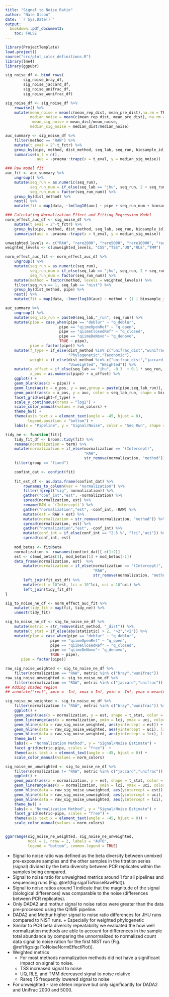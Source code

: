 ```yaml
---
title: "Signal to Noise Ratio"
author: "Nate Olson"
date: '`r Sys.Date()`'
output:
  bookdown::pdf_document2: 
    toc: FALSE
---
```



```r
library(ProjectTemplate)
load.project()
source("src/plot_color_definitions.R")
library(lme4)
library(ggpubr)
```


```r
sig_noise_df <- bind_rows(
        sig_noise_bray_df,
        sig_noise_jaccard_df,
        sig_noise_unifrac_df,
        sig_noise_wunifrac_df)

sig_noise_df <- sig_noise_df %>% 
    rowwise() %>% 
    mutate(mean_noise = mean(c(mean_rep_dist, mean_pre_dist),na.rm = TRUE), 
           median_noise = mean(c(mean_rep_dist, mean_pre_dist), na.rm = TRUE),
            mean_sig_noise = mean_dist/mean_noise,
           median_sig_noise = median_dist/median_noise)

auc_summary <- sig_noise_df %>% 
    filter(method == "RAW") %>% 
    mutate(t_eval = 2^-t_fctr) %>% 
    group_by(pipe, method, dist_method, seq_lab, seq_run, biosample_id) %>% 
    summarise(n_t = n(), 
              auc = -pracma::trapz(x = t_eval, y = median_sig_noise))

### Raw model fit
auc_fit <- auc_summary %>% 
    ungroup() %>% 
    mutate(seq_run = as.numeric(seq_run),
           seq_run_num = if_else(seq_lab == "jhu", seq_run, 2 + seq_run),
           seq_run_num = factor(seq_run_num)) %>% 
    group_by(dist_method) %>%
    nest() %>%
    mutate(fit = map(data, ~lm(log10(auc) ~ pipe + seq_run_num + biosample_id, data = .)))

### Calculating Normalization Effect and Fitting Regression Model
norm_effect_auc_df <- sig_noise_df %>%
    mutate(t_eval = 2^-t_fctr) %>%
    group_by(pipe, method, dist_method, seq_lab, seq_run, biosample_id) %>%
    summarise(auc = -pracma::trapz(x = t_eval, y = median_sig_noise))

unweighted_levels <- c("RAW", "rare2000", "rare5000", "rare10000", "rareq15")
weighted_levels <- c(unweighted_levels, "CSS","TSS","UQ","RLE","TMM")

norm_effect_auc_fit <- norm_effect_auc_df %>%
    ungroup() %>%
    mutate(seq_run = as.numeric(seq_run),
           seq_run_num = if_else(seq_lab == "jhu", seq_run, 2 + seq_run),
           seq_run_num = factor(seq_run_num)) %>%
    mutate(method = factor(method, levels = weighted_levels)) %>%
    filter(seq_run == 1, seq_lab == "nist") %>% 
    group_by(dist_method, pipe) %>%
    nest() %>%
    mutate(fit = map(data, ~lmer(log10(auc) ~ method + (1 | biosample_id), data = .)))
```


```r
auc_summary %>% 
    ungroup() %>% 
    mutate(seq_lab_run = paste0(seq_lab,"_run", seq_run)) %>% 
    mutate(pipe = case_when(pipe == "deblur" ~ "q_deblur", 
                        pipe == "qiimeOpenRef" ~ "q_open", 
                        pipe == "qiimeClosedRef" ~ "q_closed",
                        pipe == "qiimeDeNovo"~ "q_denovo",
                        TRUE ~ pipe),
           pipe = factor(pipe)) %>% 
    mutate(f_type = if_else(dist_method %in% c("unifrac_dist","wunifrac_dist"), 
                            "Phylogenetic","Taxonomic"),
           weight = if_else(dist_method %in% c("unifrac_dist","jaccard_dist"),
                            "Unweighted", "Weighted")) %>% 
    mutate(x_offset = if_else(seq_lab == "jhu", -0.3  + 0.1 * seq_run, 0.1 * seq_run),
           x_pos = as.numeric(pipe) + x_offset) %>% 
    ggplot() + 
    geom_blank(aes(x = pipe)) + 
    geom_line(aes(x = x_pos, y = auc,group = paste(pipe,seq_lab_run)), color = "grey60") + 
    geom_point(aes(x = x_pos, y = auc, color = seq_lab_run, shape = biosample_id)) + 
    facet_grid(weight~f_type) +
    scale_y_continuous(trans = "log2") + 
    scale_color_manual(values = run_colors) + 
    theme_bw() + 
    theme(axis.text.x = element_text(angle = -45, hjust = 0),
          legend.position = "bottom") + 
    labs(x = "Pipeline", y = "Signal/Noise", color = "Seq Run", shape = "Individual")
```

```r
tidy_ne <- function(fit){
    tidy_fit_df <- broom::tidy(fit) %>% 
    rename(normalization = term) %>% 
    mutate(normalization = if_else(normalization == "(Intercept)",
                                   "RAW", 
                                   str_remove(normalization, "method"))) %>%
    filter(group == "fixed")

    confint_dat <- confint(fit)
    
    fit_est_df <- as.data.frame(confint_dat) %>% 
        rownames_to_column(var = "normalization") %>% 
        filter(!grepl("sig", normalization)) %>% 
        gather("conf_int","est", -normalization) %>% 
        spread(normalization, est) %>%
        rename(RAW = `(Intercept)`) %>%
        gather("normalization","est", -conf_int, -RAW) %>% 
        mutate(est = RAW + est) %>% 
        mutate(normalization = str_remove(normalization, "method")) %>%
        spread(normalization, est) %>% 
        gather("normalization","est", -conf_int) %>% 
        mutate(conf_int = if_else(conf_int == "2.5 %", "lci","uci")) %>% 
        spread(conf_int, est) 
    
    mod_betas <- fit@beta
    normalization <- rownames(confint_dat)[-c(1:2)]
    est <- c(mod_betas[1], mod_betas[1] + mod_betas[-1])
    data_frame(normalization, est)  %>%
        mutate(normalization = if_else(normalization == "(Intercept)",
                                       "RAW", 
                                       str_remove(normalization, "method"))) %>%
        left_join(fit_est_df) %>% 
        mutate(est = 10^est, lci = 10^lci, uci = 10^uci) %>% 
        left_join(tidy_fit_df)
}

sig_to_noise_ne_df <- norm_effect_auc_fit %>% 
    mutate(tidy_fit = map(fit, tidy_ne)) %>% 
    unnest(tidy_fit)
```


```r
sig_to_noise_ne_df <- sig_to_noise_ne_df %>% 
    mutate(metric = str_remove(dist_method, "_dist")) %>% 
    mutate(t_stat = if_else(abs(statistic) > 2, ">2","<2")) %>% 
    mutate(pipe = case_when(pipe == "deblur" ~ "q_deblur", 
                    pipe == "qiimeOpenRef" ~ "q_open", 
                    pipe == "qiimeClosedRef" ~ "q_closed",
                    pipe == "qiimeDeNovo"~ "q_denovo",
                    TRUE ~ pipe),
       pipe = factor(pipe))

raw_sig_noise_weighted <- sig_to_noise_ne_df %>% 
    filter(normalization == "RAW", metric %in% c("bray","wunifrac")) 
raw_sig_noise_unweighted <- sig_to_noise_ne_df %>% 
    filter(normalization == "RAW", metric %in% c("jaccard","unifrac")) 
## Adding shaded region 
## annotate("rect", xmin = -Inf, xmax = Inf, ymin = -Inf, ymax = mean(Average), fill = "blue", alpha = .1, color = NA)

sig_noise_ne_weighted <- sig_to_noise_ne_df %>% 
    filter(normalization != "RAW", metric %in% c("bray","wunifrac")) %>%
    ggplot() + 
    geom_point(aes(x = normalization, y = est, shape = t_stat, color = normalization)) + 
    geom_linerange(aes(x = normalization, ymin = lci, ymax = uci, color = normalization)) + 
    geom_hline(data = raw_sig_noise_weighted, aes(yintercept = est)) + 
    geom_hline(data = raw_sig_noise_weighted, aes(yintercept = uci), linetype = 2) + 
    geom_hline(data = raw_sig_noise_weighted, aes(yintercept = lci), linetype = 2) +  
    theme_bw() +
    labs(x = "Normalization Method", y = "Signal/Noise Estimate") + 
    facet_grid(metric~pipe, scales = "free")  + 
    theme(axis.text.x = element_text(angle = -45, hjust = 0)) + 
    scale_color_manual(values = norm_colors) 

sig_noise_ne_unweighted <- sig_to_noise_ne_df %>% 
    filter(normalization != "RAW", metric %in% c("jaccard","unifrac")) %>%
    ggplot() + 
    geom_point(aes(x = normalization, y = est, shape = t_stat, color = normalization)) + 
    geom_linerange(aes(x = normalization, ymin = lci, ymax = uci, color = normalization)) + 
    geom_hline(data = raw_sig_noise_unweighted, aes(yintercept = est)) + 
    geom_hline(data = raw_sig_noise_unweighted, aes(yintercept = uci), linetype = 2) + 
    geom_hline(data = raw_sig_noise_unweighted, aes(yintercept = lci), linetype = 2) + 
    theme_bw() +
    labs(x = "Normalization Method", y = "Signal/Noise Estimate") + 
    facet_grid(metric~pipe, scales = "free") + 
    theme(axis.text.x = element_text(angle = -45, hjust = 0)) +
    scale_color_manual(values = norm_colors)


ggarrange(sig_noise_ne_weighted, sig_noise_ne_unweighted, 
          ncol = 1, nrow = 2, labels = "AUTO", 
          legend = "bottom", common.legend = TRUE)
```

* Signal to noise ratio was defined as the beta diversity between unmixed pre-exposure samples and the other samples in the titration series (signal) divided by the beta diversity between PCR replicates within the samples being compared. 
* Signal to noise ratio for unweighted metrics around 1 for all pipelines and sequencing runs (Fig. \@ref(fig:sigalToNoiseRawPlot)).
* Signal to noise ratios around 1 indicate that the magnitude of the signal (biological differences) was comparable to the noise (differences between PCR replicates). 
* Only DADA2 and mothur signal to noise ratios were greater than the data pre-processed using the QIIME pipeline. 
* DADA2 and Mothur higher signal to noise ratio differences for JHU runs compared to NIST runs. 
        + Especially for weighted phylogenetic  
* Similar to PCR beta diversity repeatability we evaluated the how well normalization methods are able to account for differences in the sample total abundance by comparing the unnormalized to normalized count data signal to noise ration for the first NIST run (Fig. \@ref(fig:sigalToNoiseNormEffectPlot)).
* Weighted metrics 
    + For most methods normalization methods did not have a significant impact on signal to noise. 
    + TSS increased signal to noise
    + UQ, RLE, and TMM decreased signal to noise relative
    + Rareq 15 frequently lowered signal to noise 
* For unweighted - rare ofeten improve but only significantly for DADA2 and UniFrac 2000 and 5000. 
